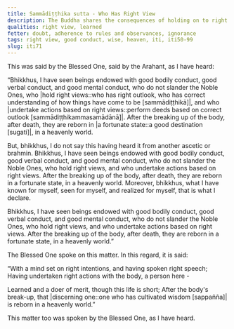 ```yaml
---
title: Sammādiṭṭhika sutta - Who Has Right View
description: The Buddha shares the consequences of holding on to right views and acting upon them based on his direct knowledge.
qualities: right view, learned
fetter: doubt, adherence to rules and observances, ignorance
tags: right view, good conduct, wise, heaven, iti, iti50-99
slug: iti71
---
```


This was said by the Blessed One, said by the Arahant, as I have heard:

“Bhikkhus, I have seen beings endowed with good bodily conduct, good verbal conduct, and good mental conduct, who do not slander the Noble Ones, who |hold right views::who has right outlook, who has correct understanding of how things have come to be [sammādiṭṭhikā]|, and who |undertake actions based on right views::perform deeds based on correct outlook [sammādiṭṭhikammasamādānā]|. After the breaking up of the body, after death, they are reborn in |a fortunate state::a good destination [sugati]|, in a heavenly world.

But, bhikkhus, I do not say this having heard it from another ascetic or brahmin. Bhikkhus, I have seen beings endowed with good bodily conduct, good verbal conduct, and good mental conduct, who do not slander the Noble Ones, who hold right views, and who undertake actions based on right views. After the breaking up of the body, after death, they are reborn in a fortunate state, in a heavenly world. Moreover, bhikkhus, what I have known for myself, seen for myself, and realized for myself, that is what I declare.

Bhikkhus, I have seen beings endowed with good bodily conduct, good verbal conduct, and good mental conduct, who do not slander the Noble Ones, who hold right views, and who undertake actions based on right views. After the breaking up of the body, after death, they are reborn in a fortunate state, in a heavenly world.”

The Blessed One spoke on this matter. In this regard, it is said:

“With a mind set on right intentions,
and having spoken right speech;
Having undertaken right actions with the body,
a person here -

Learned and a doer of merit,
though this life is short;
After the body's break-up,
that |discerning one::one who has cultivated wisdom [sappañña]| is reborn in a heavenly world.”

This matter too was spoken by the Blessed One, as I have heard.